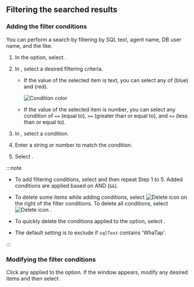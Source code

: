## Filtering the searched results

### Adding the filter conditions

You can perform a search by filtering by SQL text, agent name, DB user name, and the like.

<ImgLang img='db-sql-filter-adding.png' desc='Adding conditions' />

1. In the <Cmdname sid="filter" className="uitext" /> option, select <LinkImage img="ico-add.svg" className="ico" />.

2. In <Cmdname sid="TTL06740" className="uitext" />, select a desired filtering criteria.

   - If the value of the selected item is text, you can select any of <Cmdname sid="includes" className="uitext" /> (blue) and <Cmdname sid="excludes" className="uitext" /> (red).

     ![Condition color](/img/db-sql-filter-condition-color.png)

   - If the value of the selected item is number, you can select any condition of `==` (equal to), `>=` (greater than or equal to), and `<=` (less than or equal to).

3. In <Cmdname sid="condition" className="uitext" />, select a condition.

4. Enter a string or number to match the condition.

5. Select <Cmdname sid="apply" className="uitext" />.

:::note

- To add filtering conditions, select <Cmdname sid="bsm_button_add" className="uitext" /> and then repeat Step 1 to 5. Added conditions are applied based on AND (`&&`).

- To delete some items while adding conditions, select ![Delete icon](/img/ico-trash.svg) on the right of the filter conditions. To delete all conditions, select ![Delete icon](/img/ico-trash.svg) <Cmdname sid="BTN06616" className="uitext" />.

- To quickly delete the conditions applied to the <Cmdname sid="filter" className="uitext" /> option, select <LinkImage img="ico-remove.svg" className="ico" />.

- The default setting is to exclude if `sqlText` contains 'WhaTap'.

  <ImgLang img='db-sql-filter-default.png' desc='WhaTap' />

:::

### Modifying the filter conditions

<ImgLang img='db-sql-filter-modify.png' desc='Edit filter' />

Click any applied to the <Cmdname sid="filter" className="uitext" /> option. If the <Cmdname sid="TTL06737" className="uitext" /> window appears, modify any desired items and then select <Cmdname sid="apply" className="uitext" />.
